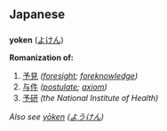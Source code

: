 == Japanese ==
=== {{Romaji}} ===
'''yoken''' ([[よけん]])

'''Romanization of:'''
# [[予見]] ''([[foresight]]; [[foreknowledge]])''
# [[与件]] ''([[postulate]]; [[axiom]])''
# [[予研]] ''(the National Institute of Health)''

''Also see [[yōken]] ([[ようけん]])''